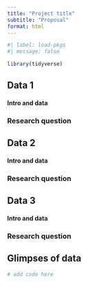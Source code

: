 ```yaml
---
title: "Project title"
subtitle: "Proposal"
format: html
---
```


```r
#| label: load-pkgs
#| message: false

library(tidyverse)
```

## Data 1

#### Intro and data


### Research question

## Data 2

#### Intro and data


### Research question

## Data 3

#### Intro and data

### Research question


## Glimpses of data

```r
# add code here
```